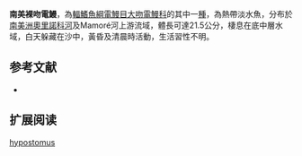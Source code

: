 {{Speciesbox
| name = 南美裸吻電鰻
| image = 
| image_caption = 
| status = 
| status_system = IUCN3.1
| genus = Gymnorhamphichthys
| species = hypostomus
| authority = [[Ellis|Ellis]], 1912
| synonyms = 
}}
'''南美裸吻電鰻'''，為[[輻鰭魚綱|輻鰭魚綱]][[電鰻目|電鰻目]][[大吻電鰻科|大吻電鰻科]]的其中一[[種|種]]，為熱帶淡水魚，分布於[[南美洲|南美洲]][[奧里諾科河|奧里諾科河]]及Mamoré河上游流域，體長可達21.5公分，棲息在底中層水域，白天躲藏在沙中，黃昏及清晨時活動，生活習性不明。

==参考文献==
*{{FishBase_species|genus=Gymnorhamphichthys|species=hypostomus|year=2015|month=9}}

== 扩展阅读 ==
{{refbegin}}
{{wikispecies-inline|Gymnorhamphichthys hypostomus|南美裸吻電鰻}}
{{refend}}
{{Taxonbar|from=Q3122676}}

[[Category:裸吻電鰻屬|hypostomus]]